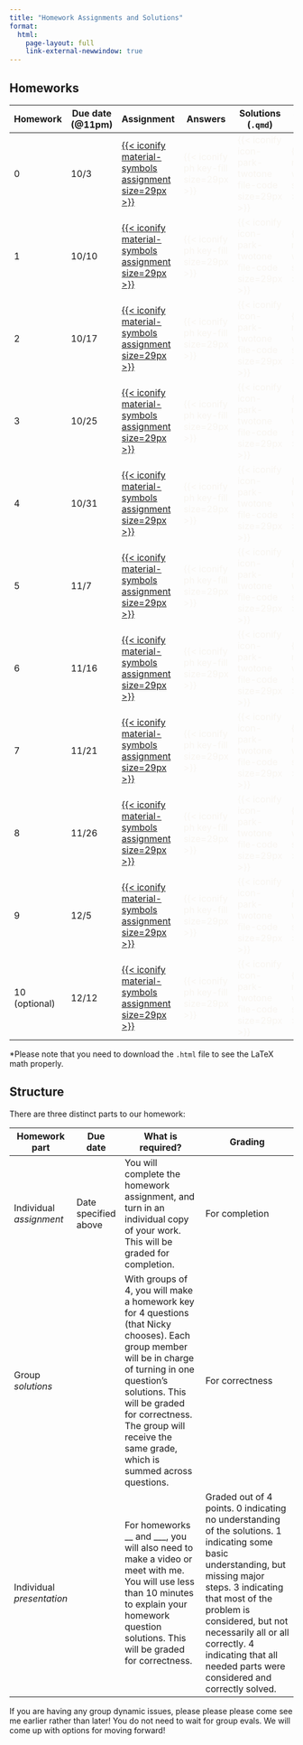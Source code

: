 ```yaml
---
title: "Homework Assignments and Solutions"
format: 
  html:
    page-layout: full
    link-external-newwindow: true
---
```


## Homeworks

| Homework      | Due date (\@11pm) | Assignment                                                                                             | Answers                                                         | Solutions (`.qmd`)                                                              | Solutions (`.html`)\*                                                 |
|------------|------------|------------|------------|------------|------------|
| 0             | 10/3              | [[{{< iconify material-symbols assignment size=29px >}}](/homework/HW_00.qmd)]{style="color:#f8f5f0;"} | [{{< iconify ph key-fill size=29px >}}]{style="color:#f8f5f0;"} | [{{< iconify icon-park-twotone file-code size=29px >}}]{style="color:#f8f5f0;"} | [{{< iconify mingcute web-fill size=29px >}}]{style="color:#f8f5f0;"} |
| 1             | 10/10             | [[{{< iconify material-symbols assignment size=29px >}}](/homework/HW_01.qmd)]{style="color:#f8f5f0;"} | [{{< iconify ph key-fill size=29px >}}]{style="color:#f8f5f0;"} | [{{< iconify icon-park-twotone file-code size=29px >}}]{style="color:#f8f5f0;"} | [{{< iconify mingcute web-fill size=29px >}}]{style="color:#f8f5f0;"} |
| 2             | 10/17             | [[{{< iconify material-symbols assignment size=29px >}}](/homework/HW_02.qmd)]{style="color:#f8f5f0;"} | [{{< iconify ph key-fill size=29px >}}]{style="color:#f8f5f0;"} | [{{< iconify icon-park-twotone file-code size=29px >}}]{style="color:#f8f5f0;"} | [{{< iconify mingcute web-fill size=29px >}}]{style="color:#f8f5f0;"} |
| 3             | 10/25             | [[{{< iconify material-symbols assignment size=29px >}}](/homework/HW_03.qmd)]{style="color:#f8f5f0;"} | [{{< iconify ph key-fill size=29px >}}]{style="color:#f8f5f0;"} | [{{< iconify icon-park-twotone file-code size=29px >}}]{style="color:#f8f5f0;"} | [{{< iconify mingcute web-fill size=29px >}}]{style="color:#f8f5f0;"} |
| 4             | 10/31             | [[{{< iconify material-symbols assignment size=29px >}}](/homework/HW_04.qmd)]{style="color:#f8f5f0;"} | [{{< iconify ph key-fill size=29px >}}]{style="color:#f8f5f0;"} | [{{< iconify icon-park-twotone file-code size=29px >}}]{style="color:#f8f5f0;"} | [{{< iconify mingcute web-fill size=29px >}}]{style="color:#f8f5f0;"} |
| 5             | 11/7              | [[{{< iconify material-symbols assignment size=29px >}}](/homework/HW_05.qmd)]{style="color:#f8f5f0;"} | [{{< iconify ph key-fill size=29px >}}]{style="color:#f8f5f0;"} | [{{< iconify icon-park-twotone file-code size=29px >}}]{style="color:#f8f5f0;"} | [{{< iconify mingcute web-fill size=29px >}}]{style="color:#f8f5f0;"} |
| 6             | 11/16             | [[{{< iconify material-symbols assignment size=29px >}}](/homework/HW_06.qmd)]{style="color:#f8f5f0;"} | [{{< iconify ph key-fill size=29px >}}]{style="color:#f8f5f0;"} | [{{< iconify icon-park-twotone file-code size=29px >}}]{style="color:#f8f5f0;"} | [{{< iconify mingcute web-fill size=29px >}}]{style="color:#f8f5f0;"} |
| 7             | 11/21             | [[{{< iconify material-symbols assignment size=29px >}}](/homework/HW_07.qmd)]{style="color:#f8f5f0;"} | [{{< iconify ph key-fill size=29px >}}]{style="color:#f8f5f0;"} | [{{< iconify icon-park-twotone file-code size=29px >}}]{style="color:#f8f5f0;"} | [{{< iconify mingcute web-fill size=29px >}}]{style="color:#f8f5f0;"} |
| 8             | 11/26             | [[{{< iconify material-symbols assignment size=29px >}}](/homework/HW_08.qmd)]{style="color:#f8f5f0;"} | [{{< iconify ph key-fill size=29px >}}]{style="color:#f8f5f0;"} | [{{< iconify icon-park-twotone file-code size=29px >}}]{style="color:#f8f5f0;"} | [{{< iconify mingcute web-fill size=29px >}}]{style="color:#f8f5f0;"} |
| 9             | 12/5              | [[{{< iconify material-symbols assignment size=29px >}}](/homework/HW_09.qmd)]{style="color:#f8f5f0;"} | [{{< iconify ph key-fill size=29px >}}]{style="color:#f8f5f0;"} | [{{< iconify icon-park-twotone file-code size=29px >}}]{style="color:#f8f5f0;"} | [{{< iconify mingcute web-fill size=29px >}}]{style="color:#f8f5f0;"} |
| 10 (optional) | 12/12             | [[{{< iconify material-symbols assignment size=29px >}}](/homework/HW_10.qmd)]{style="color:#f8f5f0;"} | [{{< iconify ph key-fill size=29px >}}]{style="color:#f8f5f0;"} | [{{< iconify icon-park-twotone file-code size=29px >}}]{style="color:#f8f5f0;"} | [{{< iconify mingcute web-fill size=29px >}}]{style="color:#f8f5f0;"} |

\*Please note that you need to download the `.html` file to see the LaTeX math properly.

## Structure

There are three distinct parts to our homework:

| Homework part             | Due date             | What is required?                                                                                                                                                                                                                                                              | Grading                                                                                                                                                                                                                                                                                                         |
|---------------------------|----------------------|--------------------------------------------------------------------------------------------------------------------------------------------------------------------------------------------------------------------------------------------------------------------------------|-----------------------------------------------------------------------------------------------------------------------------------------------------------------------------------------------------------------------------------------------------------------------------------------------------------------|
| Individual *assignment*   | Date specified above | You will complete the homework assignment, and turn in an individual copy of your work. This will be graded for completion.                                                                                                                                                    | For completion                                                                                                                                                                                                                                                                                                  |
| Group *solutions*         |                      | With groups of 4, you will make a homework key for 4 questions (that Nicky chooses). Each group member will be in charge of turning in one question's solutions. This will be graded for correctness. The group will receive the same grade, which is summed across questions. | For correctness                                                                                                                                                                                                                                                                                                 |
| Individual *presentation* |                      | For homeworks \_\_ and \_\_\_, you will also need to make a video or meet with me. You will use less than 10 minutes to explain your homework question solutions. This will be graded for correctness.                                                                         | Graded out of 4 points. 0 indicating no understanding of the solutions. 1 indicating some basic understanding, but missing major steps. 3 indicating that most of the problem is considered, but not necessarily all or all correctly. 4 indicating that all needed parts were considered and correctly solved. |

If you are having any group dynamic issues, please please please come see me earlier rather than later! You do not need to wait for group evals. We will come up with options for moving forward!
